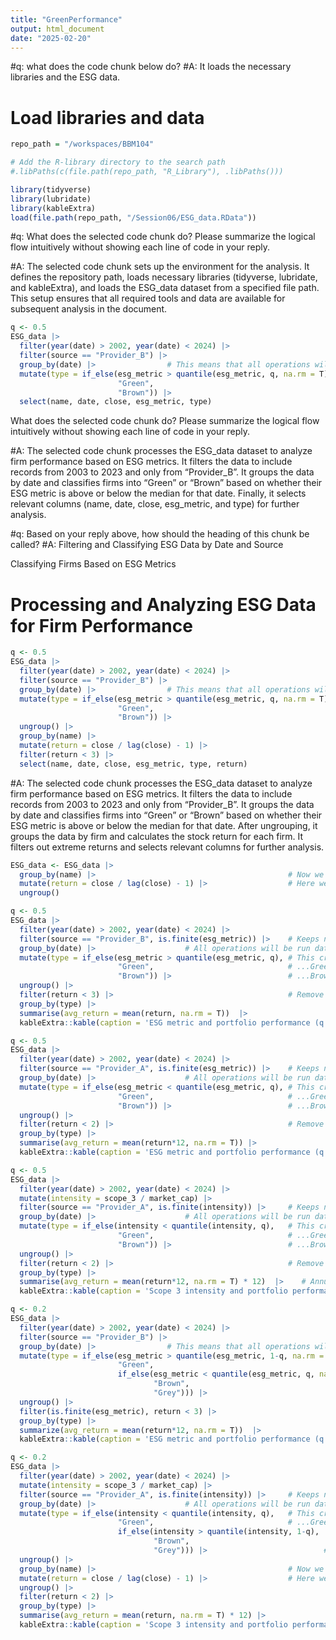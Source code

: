 ```yaml
---
title: "GreenPerformance"
output: html_document
date: "2025-02-20"
---
```


#q: what does the code chunk below do?
#A: It loads the necessary libraries and the ESG data.

# Load libraries and data
```r
repo_path = "/workspaces/BBM104"

# Add the R-library directory to the search path 
#.libPaths(c(file.path(repo_path, "R_Library"), .libPaths()))

library(tidyverse)
library(lubridate)
library(kableExtra)
load(file.path(repo_path, "/Session06/ESG_data.RData"))

```

#q: What does the selected code chunk do? Please summarize the logical flow intuitively without showing each line of code in your reply.

#A: The selected code chunk sets up the environment for the analysis. It defines the repository path, loads necessary libraries (tidyverse, lubridate, and kableExtra), and loads the ESG_data dataset from a specified file path. This setup ensures that all required tools and data are available for subsequent analysis in the document.



```r
q <- 0.5
ESG_data |> 
  filter(year(date) > 2002, year(date) < 2024) |>
  filter(source == "Provider_B") |>
  group_by(date) |>                # This means that all operations will be run date by date, separately
  mutate(type = if_else(esg_metric > quantile(esg_metric, q, na.rm = T), # This creates the sorts...
                        "Green",                                         # ...Green if high ESG...
                        "Brown")) |>                                     # ...Brown if not
  select(name, date, close, esg_metric, type)                            # Select a few columns

```

What does the selected code chunk do? Please summarize the logical flow intuitively without showing each line of code in your reply.


#A: The selected code chunk processes the ESG_data dataset to analyze firm performance based on ESG metrics. It filters the data to include records from 2003 to 2023 and only from "Provider_B". It groups the data by date and classifies firms into "Green" or "Brown" based on whether their ESG metric is above or below the median for that date. Finally, it selects relevant columns (name, date, close, esg_metric, and type) for further analysis.

#q: Based on your reply above, how should the heading of this chunk be called?
#A: Filtering and Classifying ESG Data by Date and Source

Classifying Firms Based on ESG Metrics



# Processing and Analyzing ESG Data for Firm Performance
```r
q <- 0.5
ESG_data |> 
  filter(year(date) > 2002, year(date) < 2024) |>
  filter(source == "Provider_B") |>
  group_by(date) |>                # This means that all operations will be run date by date, separately
  mutate(type = if_else(esg_metric > quantile(esg_metric, q, na.rm = T), # This creates the sorts...
                        "Green",                                         # ...Green if high ESG...
                        "Brown")) |>                                     # ...Brown if not
  ungroup() |>
  group_by(name) |>                                                      # Now we group by firm
  mutate(return = close / lag(close) - 1) |>                             # Here we compute the return
  filter(return < 3) |>                                                  # Remove crazy returns
  select(name, date, close, esg_metric, type, return)

```

#A: The selected code chunk processes the ESG_data dataset to analyze firm performance based on ESG metrics. It filters the data to include records from 2003 to 2023 and only from "Provider_B". It groups the data by date and classifies firms into "Green" or "Brown" based on whether their ESG metric is above or below the median for that date. After ungrouping, it groups the data by firm and calculates the stock return for each firm. It filters out extreme returns and selects relevant columns for further analysis.



```r
ESG_data <- ESG_data |>  
  group_by(name) |>                                           # Now we group by firm
  mutate(return = close / lag(close) - 1) |>                  # Here we compute the return             
  ungroup() 
```


```r
q <- 0.5
ESG_data |> 
  filter(year(date) > 2002, year(date) < 2024) |>
  filter(source == "Provider_B", is.finite(esg_metric)) |>    # Keeps non missing ESG fields
  group_by(date) |>                    # All operations will be run date by date, separately
  mutate(type = if_else(esg_metric > quantile(esg_metric, q), # This creates the sorts...
                        "Green",                              # ...Green if high ESG...
                        "Brown")) |>                          # ...Brown if not
  ungroup() |>
  filter(return < 3) |>                                       # Remove crazy returns
  group_by(type) |>
  summarise(avg_return = mean(return, na.rm = T))  |>
  kableExtra::kable(caption = 'ESG metric and portfolio performance (q = 0.5) - Provider B')
```


```r
q <- 0.5
ESG_data |> 
  filter(year(date) > 2002, year(date) < 2024) |>
  filter(source == "Provider_A", is.finite(esg_metric)) |>    # Keeps non missing ESG fields
  group_by(date) |>                    # All operations will be run date by date, separately
  mutate(type = if_else(esg_metric < quantile(esg_metric, q), # This creates the sorts...
                        "Green",                              # ...Green if high ESG...
                        "Brown")) |>                          # ...Brown if not
  ungroup() |>
  filter(return < 2) |>                                       # Remove crazy returns!
  group_by(type) |>
  summarise(avg_return = mean(return*12, na.rm = T)) |>
  kableExtra::kable(caption = 'ESG metric and portfolio performance (q = 0.5) - Provider A')
```


```r
q <- 0.5
ESG_data |> 
  filter(year(date) > 2002, year(date) < 2024) |>
  mutate(intensity = scope_3 / market_cap) |>
  filter(source == "Provider_A", is.finite(intensity)) |>     # Keeps non missing ESG fields
  group_by(date) |>                    # All operations will be run date by date, separately
  mutate(type = if_else(intensity < quantile(intensity, q),   # This creates the sorts...
                        "Green",                              # ...Green if high ESG...
                        "Brown")) |>                          # ...Brown if not
  ungroup() |>
  filter(return < 2) |>                                       # Remove crazy returns
  group_by(type) |>
  summarise(avg_return = mean(return*12, na.rm = T) * 12)  |>    # Annualize
  kableExtra::kable(caption = 'Scope 3 intensity and portfolio performance (q = 0.5)')
```


```r
q <- 0.2
ESG_data |> 
  filter(year(date) > 2002, year(date) < 2024) |>
  filter(source == "Provider_B") |>
  group_by(date) |>                # This means that all operations will be run date by date, separately
  mutate(type = if_else(esg_metric > quantile(esg_metric, 1-q, na.rm = T),  # This creates the sorts...
                        "Green",                                            # Green if high
                        if_else(esg_metric < quantile(esg_metric, q, na.rm = T),
                                "Brown",                                 # ...Brown if low...
                                "Grey"))) |>                             # ... Grey otherwise
  ungroup() |>
  filter(is.finite(esg_metric), return < 3) |>
  group_by(type) |>
  summarize(avg_return = mean(return*12, na.rm = T))  |>
  kableExtra::kable(caption = 'ESG metric and portfolio performance (q = 0.2)')
```

```r
q <- 0.2
ESG_data |> 
  filter(year(date) > 2002, year(date) < 2024) |>
  mutate(intensity = scope_3 / market_cap) |>
  filter(source == "Provider_A", is.finite(intensity)) |>     # Keeps non missing ESG fields
  group_by(date) |>                    # All operations will be run date by date, separately
  mutate(type = if_else(intensity < quantile(intensity, q),   # This creates the sorts...
                        "Green",                              # ...Green if high ESG...
                        if_else(intensity > quantile(intensity, 1-q),
                                "Brown",
                                "Grey"))) |>                          # ...Brown if not
  ungroup() |>
  group_by(name) |>                                           # Now we group by firm
  mutate(return = close / lag(close) - 1) |>                  # Here we compute the return             
  ungroup() |>
  filter(return < 2) |>
  group_by(type) |>
  summarise(avg_return = mean(return, na.rm = T) * 12) |>
  kableExtra::kable(caption = 'Scope 3 intensity and portfolio performance (q = 0.2)')
```

